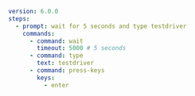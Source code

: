```yaml highlight={5, 6}
version: 6.0.0
steps:
  - prompt: wait for 5 seconds and type testdriver
    commands:
      - command: wait
        timeout: 5000 # 5 seconds
      - command: type
        text: testdriver
      - command: press-keys
        keys:
          - enter
```
